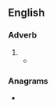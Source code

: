 ==English==

===Adverb===
{{head|en|adverb}}

# {{obsolete spelling of|en|only}}
#* {{quote-book|en|year=1643|author=Sir Thomas Browne|title=Religio Medici|passage=''All flesh is grasse'', is not '''onely''' metaphorically, but literally true, for all those creatures we behold, are but the hearbs of the field, digested into flesh in them, or more remotely carnified in our selves.}}
#: {{rfquotek|Edmund Spenser|lang=en}}

===Anagrams===
* {{anagrams|en|a=elnoy|Loney|Olney|Onley|enoyl}}